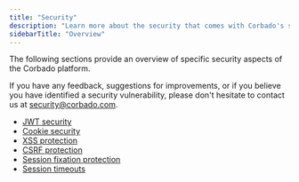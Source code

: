 ```yaml
---
title: "Security"
description: "Learn more about the security that comes with Corbado's session management."
sidebarTitle: "Overview"
---
```


The following sections provide an overview of specific security aspects of the Corbado platform.

If you have any feedback, suggestions for improvements, or if you believe you have identified a security vulnerability, please don't hesitate to contact us at [security@corbado.com](mailto:security@corbado.com).

* [JWT security](/sessions/security/jwt-security)
* [Cookie security](/sessions/security/cookie-security)
* [XSS protection](/sessions/security/xss-protection)
* [CSRF protection](/sessions/security/csrf-protection)
* [Session fixation protection](/sessions/security/session-fixation-protection)
* [Session timeouts](/sessions/security/ession-timeouts)
